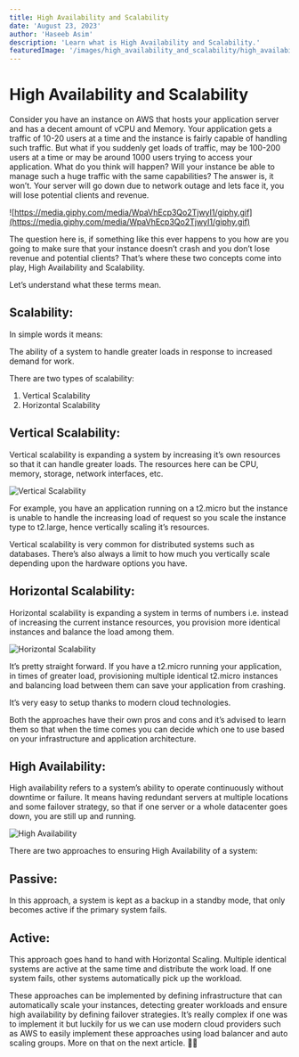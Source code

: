 ```yaml
---
title: High Availability and Scalability
date: 'August 23, 2023'
author: 'Haseeb Asim'
description: 'Learn what is High Availability and Scalability.'
featuredImage: '/images/high_availability_and_scalability/high_availability.png'
---
```


# High Availability and Scalability

Consider you have an instance on AWS that hosts your application server and has a decent amount of vCPU and Memory. Your application gets a traffic of 10-20 users at a time and the instance is fairly capable of handling such traffic. But what if you suddenly get loads of traffic, may be 100-200 users at a time or may be around 1000 users trying to access your application. What do you think will happen? Will your instance be able to manage such a huge traffic with the same capabilities? The answer is, it won’t. Your server will go down due to network outage and lets face it, you will lose potential clients and revenue. 

![https://media.giphy.com/media/WpaVhEcp3Qo2TjwyI1/giphy.gif](https://media.giphy.com/media/WpaVhEcp3Qo2TjwyI1/giphy.gif)

The question here is, if something like this ever happens to you how are you going to make sure that your instance doesn’t crash and you don’t lose revenue and potential clients? That’s where these two concepts come into play, High Availability and Scalability.

Let’s understand what these terms mean.

## Scalability:

In simple words it means:

The ability of a system to handle greater loads in response to increased demand for work.

There are two types of scalability:

1. Vertical Scalability
2. Horizontal Scalability

## Vertical Scalability:

Vertical scalability is expanding a system by increasing it’s own resources so that it can handle greater loads. The resources here can be CPU, memory, storage, network interfaces, etc.

![Vertical Scalability](/images/high_availability_and_scalability/vertical.png)

For example, you have an application running on a t2.micro but the instance is unable to handle the increasing load of request so you scale the instance type to t2.large, hence vertically scaling it’s resources. 

Vertical scalability is very common for distributed systems such as databases. There’s also always a limit to how much you vertically scale depending upon the hardware options you have.

## Horizontal Scalability:

Horizontal scalability is expanding a system in terms of numbers i.e. instead of increasing the current instance resources, you provision more identical instances and balance the load among them.

![Horizontal Scalability](/images/high_availability_and_scalability/horizontal.png)

It’s pretty straight forward. If you have a t2.micro running your application, in times of greater load, provisioning multiple identical t2.micro instances and balancing load between them can save your application from crashing.

It’s very easy to setup thanks to modern cloud technologies.

Both the approaches have their own pros and cons and it’s advised to learn them so that when the time comes you can decide which one to use based on your infrastructure and application architecture. 

## High Availability:

High availability refers to a system’s ability to operate continuously without downtime or failure. It means having redundant servers at multiple locations and some failover strategy, so that if one server or a whole datacenter goes down, you are still up and running. 

![High Availability](/images/high_availability_and_scalability/high_availability.png)

There are two approaches to ensuring High Availability of a system:

## Passive:

In this approach, a system is kept as a backup in a standby mode, that only becomes active if the primary system fails.

## Active:

This approach goes hand to hand with Horizontal Scaling. Multiple identical systems are active at the same time and distribute the work load. If one system fails, other systems automatically pick up the workload.

These approaches can be implemented by defining infrastructure that can automatically scale your instances, detecting greater workloads and ensure high availability by defining failover strategies. It’s really complex if one was to implement it but luckily for us we can use modern cloud providers such as AWS to easily implement these approaches using load balancer and auto scaling groups. More on that on the next article. 🙌🏻